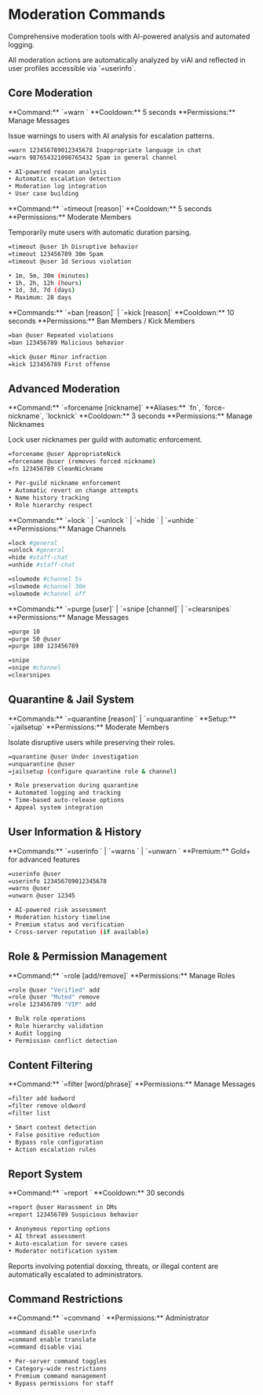 
# Moderation Commands

Comprehensive moderation tools with AI-powered analysis and automated logging.

<Info>
All moderation actions are automatically analyzed by viAI and reflected in user profiles accessible via `=userinfo`.
</Info>

## Core Moderation

<Accordion title="Warning System">
**Command:** `=warn <userID> <reason>`  
**Cooldown:** 5 seconds  
**Permissions:** Manage Messages  

Issue warnings to users with AI analysis for escalation patterns.

<CodeGroup>

```bash Usage
=warn 123456789012345678 Inappropriate language in chat
=warn 987654321098765432 Spam in general channel
```

```bash Features
• AI-powered reason analysis
• Automatic escalation detection
• Moderation log integration
• User case building
```

</CodeGroup>
</Accordion>

<Accordion title="Timeout Management">
**Command:** `=timeout <user> <duration> [reason]`  
**Cooldown:** 5 seconds  
**Permissions:** Moderate Members  

Temporarily mute users with automatic duration parsing.

<CodeGroup>

```bash Usage
=timeout @user 1h Disruptive behavior
=timeout 123456789 30m Spam
=timeout @user 1d Serious violation
```

```bash Duration Formats
• 1m, 5m, 30m (minutes)
• 1h, 2h, 12h (hours) 
• 1d, 3d, 7d (days)
• Maximum: 28 days
```

</CodeGroup>
</Accordion>

<Accordion title="Ban & Kick">
**Commands:** `=ban <user> [reason]` | `=kick <user> [reason]`  
**Cooldown:** 10 seconds  
**Permissions:** Ban Members / Kick Members  

<CodeGroup>

```bash Ban Usage
=ban @user Repeated violations
=ban 123456789 Malicious behavior
```

```bash Kick Usage
=kick @user Minor infraction
=kick 123456789 First offense
```

</CodeGroup>
</Accordion>

## Advanced Moderation

<Accordion title="Forced Nicknames">
**Command:** `=forcename <user> [nickname]`  
**Aliases:** `fn`, `force-nickname`, `locknick`  
**Cooldown:** 3 seconds  
**Permissions:** Manage Nicknames  

Lock user nicknames per guild with automatic enforcement.

<CodeGroup>

```bash Usage
=forcename @user AppropriateNick
=forcename @user (removes forced nickname)
=fn 123456789 CleanNickname
```

```bash Features
• Per-guild nickname enforcement
• Automatic revert on change attempts
• Name history tracking
• Role hierarchy respect
```

</CodeGroup>
</Accordion>

<Accordion title="Channel Management">
**Commands:** `=lock <channel>` | `=unlock <channel>` | `=hide <channel>` | `=unhide <channel>`  
**Permissions:** Manage Channels  

<CodeGroup>

```bash Channel Controls
=lock #general
=unlock #general
=hide #staff-chat
=unhide #staff-chat
```

```bash Slowmode
=slowmode #channel 5s
=slowmode #channel 30m
=slowmode #channel off
```

</CodeGroup>
</Accordion>

<Accordion title="Message Management">
**Commands:** `=purge <amount> [user]` | `=snipe [channel]` | `=clearsnipes`  
**Permissions:** Manage Messages  

<CodeGroup>

```bash Purge Messages
=purge 10
=purge 50 @user
=purge 100 123456789
```

```bash Snipe Deleted Messages
=snipe
=snipe #channel
=clearsnipes
```

</CodeGroup>
</Accordion>

## Quarantine & Jail System

<Accordion title="Quarantine System">
**Commands:** `=quarantine <user> [reason]` | `=unquarantine <user>`  
**Setup:** `=jailsetup`  
**Permissions:** Moderate Members  

Isolate disruptive users while preserving their roles.

<CodeGroup>

```bash Usage
=quarantine @user Under investigation
=unquarantine @user
=jailsetup (configure quarantine role & channel)
```

```bash Features
• Role preservation during quarantine
• Automated logging and tracking
• Time-based auto-release options
• Appeal system integration
```

</CodeGroup>
</Accordion>

## User Information & History

<Accordion title="User Analysis">
**Commands:** `=userinfo <user>` | `=warns <user>` | `=unwarn <user> <warnID>`  
**Premium:** Gold+ for advanced features  

<CodeGroup>

```bash User Information
=userinfo @user
=userinfo 123456789012345678
=warns @user
=unwarn @user 12345
```

```bash Analysis Features
• AI-powered risk assessment
• Moderation history timeline
• Premium status and verification
• Cross-server reputation (if available)
```

</CodeGroup>
</Accordion>

## Role & Permission Management

<Accordion title="Role Commands">
**Command:** `=role <user> <role> [add/remove]`  
**Permissions:** Manage Roles  

<CodeGroup>

```bash Role Management
=role @user "Verified" add
=role @user "Muted" remove
=role 123456789 "VIP" add
```

```bash Features
• Bulk role operations
• Role hierarchy validation
• Audit logging
• Permission conflict detection
```

</CodeGroup>
</Accordion>

## Content Filtering

<Accordion title="Filter System">
**Command:** `=filter <add/remove/list> [word/phrase]`  
**Permissions:** Manage Messages  

<CodeGroup>

```bash Filter Management
=filter add badword
=filter remove oldword
=filter list
```

```bash Auto-Moderation
• Smart context detection
• False positive reduction
• Bypass role configuration
• Action escalation rules
```

</CodeGroup>
</Accordion>

## Report System

<Accordion title="User Reports">
**Command:** `=report <user> <reason>`  
**Cooldown:** 30 seconds  

<CodeGroup>

```bash Reporting
=report @user Harassment in DMs
=report 123456789 Suspicious behavior
```

```bash Features
• Anonymous reporting options
• AI threat assessment
• Auto-escalation for severe cases
• Moderator notification system
```

</CodeGroup>

<Warning>
Reports involving potential doxxing, threats, or illegal content are automatically escalated to administrators.
</Warning>
</Accordion>

## Command Restrictions

<Accordion title="Command Management">
**Command:** `=command <enable/disable> <command_name>`  
**Permissions:** Administrator  

<CodeGroup>

```bash Command Control
=command disable userinfo
=command enable translate
=command disable viai
```

```bash Features
• Per-server command toggles
• Category-wide restrictions
• Premium command management
• Bypass permissions for staff
```

</CodeGroup>
</Accordion>
